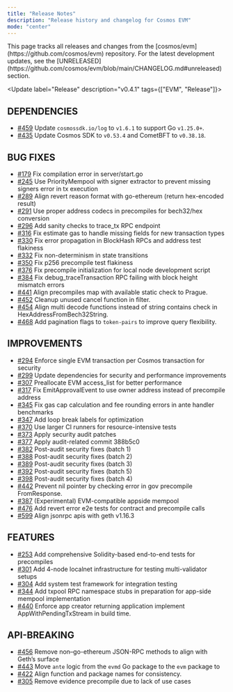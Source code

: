```yaml
---
title: "Release Notes"
description: "Release history and changelog for Cosmos EVM"
mode: "center"
---
```


<Info>
  This page tracks all releases and changes from the [cosmos/evm](https://github.com/cosmos/evm) repository.
  For the latest development updates, see the [UNRELEASED](https://github.com/cosmos/evm/blob/main/CHANGELOG.md#unreleased) section.
</Info>

<Update label="Release" description="v0.4.1" tags={["EVM", "Release"]}>
## DEPENDENCIES

- [\#459](https://github.com/cosmos/evm/pull/459) Update `cosmossdk.io/log` to `v1.6.1` to support Go `v1.25.0+`.
- [\#435](https://github.com/cosmos/evm/pull/435) Update Cosmos SDK to `v0.53.4` and CometBFT to `v0.38.18`.

## BUG FIXES

- [\#179](https://github.com/cosmos/evm/pull/179) Fix compilation error in server/start.go
- [\#245](https://github.com/cosmos/evm/pull/245) Use PriorityMempool with signer extractor to prevent missing signers error in tx execution
- [\#289](https://github.com/cosmos/evm/pull/289) Align revert reason format with go-ethereum (return hex-encoded result)
- [\#291](https://github.com/cosmos/evm/pull/291) Use proper address codecs in precompiles for bech32/hex conversion
- [\#296](https://github.com/cosmos/evm/pull/296) Add sanity checks to trace_tx RPC endpoint
- [\#316](https://github.com/cosmos/evm/pull/316) Fix estimate gas to handle missing fields for new transaction types
- [\#330](https://github.com/cosmos/evm/pull/330) Fix error propagation in BlockHash RPCs and address test flakiness
- [\#332](https://github.com/cosmos/evm/pull/332) Fix non-determinism in state transitions
- [\#350](https://github.com/cosmos/evm/pull/350) Fix p256 precompile test flakiness
- [\#376](https://github.com/cosmos/evm/pull/376) Fix precompile initialization for local node development script
- [\#384](https://github.com/cosmos/evm/pull/384) Fix debug_traceTransaction RPC failing with block height mismatch errors
- [\#441](https://github.com/cosmos/evm/pull/441) Align precompiles map with available static check to Prague.
- [\#452](https://github.com/cosmos/evm/pull/452) Cleanup unused cancel function in filter.
- [\#454](https://github.com/cosmos/evm/pull/454) Align multi decode functions instead of string contains check in HexAddressFromBech32String.
- [\#468](https://github.com/cosmos/evm/pull/468) Add pagination flags to `token-pairs` to improve query flexibility.

## IMPROVEMENTS

- [\#294](https://github.com/cosmos/evm/pull/294) Enforce single EVM transaction per Cosmos transaction for security
- [\#299](https://github.com/cosmos/evm/pull/299) Update dependencies for security and performance improvements
- [\#307](https://github.com/cosmos/evm/pull/307) Preallocate EVM access_list for better performance
- [\#317](https://github.com/cosmos/evm/pull/317) Fix EmitApprovalEvent to use owner address instead of precompile address
- [\#345](https://github.com/cosmos/evm/pull/345) Fix gas cap calculation and fee rounding errors in ante handler benchmarks
- [\#347](https://github.com/cosmos/evm/pull/347) Add loop break labels for optimization
- [\#370](https://github.com/cosmos/evm/pull/370) Use larger CI runners for resource-intensive tests
- [\#373](https://github.com/cosmos/evm/pull/373) Apply security audit patches
- [\#377](https://github.com/cosmos/evm/pull/377) Apply audit-related commit 388b5c0
- [\#382](https://github.com/cosmos/evm/pull/382) Post-audit security fixes (batch 1)
- [\#388](https://github.com/cosmos/evm/pull/388) Post-audit security fixes (batch 2)
- [\#389](https://github.com/cosmos/evm/pull/389) Post-audit security fixes (batch 3)
- [\#392](https://github.com/cosmos/evm/pull/392) Post-audit security fixes (batch 5)
- [\#398](https://github.com/cosmos/evm/pull/398) Post-audit security fixes (batch 4)
- [\#442](https://github.com/cosmos/evm/pull/442) Prevent nil pointer by checking error in gov precompile FromResponse.
- [\#387](https://github.com/cosmos/evm/pull/387) (Experimental) EVM-compatible appside mempool
- [\#476](https://github.com/cosmos/evm/pull/476) Add revert error e2e tests for contract and precompile calls
- [\#599](https://github.com/cosmos/evm/pull/599) Align jsonrpc apis with geth v1.16.3

## FEATURES

- [\#253](https://github.com/cosmos/evm/pull/253) Add comprehensive Solidity-based end-to-end tests for precompiles
- [\#301](https://github.com/cosmos/evm/pull/301) Add 4-node localnet infrastructure for testing multi-validator setups
- [\#304](https://github.com/cosmos/evm/pull/304) Add system test framework for integration testing
- [\#344](https://github.com/cosmos/evm/pull/344) Add txpool RPC namespace stubs in preparation for app-side mempool implementation
- [\#440](https://github.com/cosmos/evm/pull/440) Enforce app creator returning application implement AppWithPendingTxStream in build time.

## API-BREAKING

- [\#456](https://github.com/cosmos/evm/pull/456) Remove non–go-ethereum JSON-RPC methods to align with Geth’s surface
- [\#443](https://github.com/cosmos/evm/pull/443) Move `ante` logic from the `evmd` Go package to the `evm` package to
- [\#422](https://github.com/cosmos/evm/pull/422) Align function and package names for consistency.
- [\#305](https://github.com/cosmos/evm/pull/305) Remove evidence precompile due to lack of use cases
</Update>